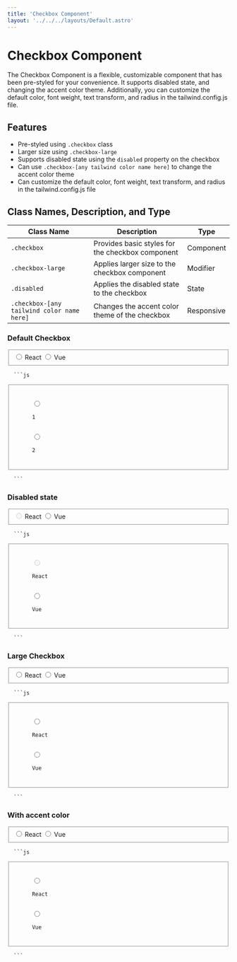 ```yaml
---
title: 'Checkbox Component'
layout: '../../../layouts/Default.astro'
---
```



# Checkbox Component

The Checkbox Component is a flexible, customizable component that has been pre-styled for your convenience. It supports disabled state, and changing the accent color theme. Additionally, you can customize the default color, font weight, text transform, and radius in the tailwind.config.js file.

## Features

- Pre-styled using `.checkbox` class
- Larger size using `.checkbox-large`
- Supports disabled state using the `disabled` property on the checkbox
- Can use `.checkbox-[any tailwind color name here]` to change the accent color theme
- Can customize the default color, font weight, text transform, and radius in the tailwind.config.js file

## Class Names, Description, and Type

| Class Name                                 | Description                                      | Type       |
| ------------------------------------------ | ------------------------------------------------ | ---------- |
| `.checkbox`                                | Provides basic styles for the checkbox component | Component  |
| `.checkbox-large`                          | Applies larger size to the checkbox component    | Modifier   |
| `.disabled`                                | Applies the disabled state to the checkbox       | State      |
| `.checkbox-[any tailwind color name here]` | Changes the accent color theme of the checkbox   | Responsive |

### Default Checkbox

<Preview>
  <fieldset>
    <label for='1' class='radio'>
      <input id='1' name='name' type='radio' />
      <span class='radio-input'></span>
      <span class='text-label'>React</span>
    </label>
    <label for='2' class='radio'>
      <input id='2' name='name' type='radio' />
      <span class='radio-input'></span>
      <span class='text-label'>Vue</span>
    </label>
  </fieldset>
</Preview>
<Code>
  ```js
  <fieldset>
    <label for='1' class='radio'>
      <input id='1' name='name' type='radio' />
      <span class='radio-input'></span>
      <span class='text-label'>1</span>
    </label>
    <label for='2' class='radio'>
      <input id='2' name='name' type='radio' />
      <span class='radio-input'></span>
      <span class='text-label'>2</span>
    </label>
  </fieldset>
  ```
</Code>

### Disabled state

<Preview>
  <fieldset>
    <label for='3' class='radio disabled'>
      <input id='3' name='name' type='radio' disabled />
      <span class='radio-input'></span>
      <span class='text-label'>React</span>
    </label>
    <label for='4' class='radio'>
      <input id='4' name='name' type='radio' />
      <span class='radio-input'></span>
      <span class='text-label'>Vue</span>
    </label>
  </fieldset>
</Preview>
<Code>
  ```js
  <fieldset>
    <label for='3' class='radio disabled'>
      <input id='3' name='name' type='radio' disabled />
      <span class='radio-input'></span>
      <span class='text-label'>React</span>
    </label>
    <label for='4' class='radio'>
      <input id='4' name='name' type='radio' />
      <span class='radio-input'></span>
      <span class='text-label'>Vue</span>
    </label>
  </fieldset>
  ```
</Code>

### Large Checkbox

<Preview>
  <fieldset>
    <label for='5' class='radio radio-large'>
      <input id='5' name='name' type='radio' />
      <span class='radio-input'></span>
      <span class='text-label'>React</span>
    </label>
    <label for='6' class='radio radio-large'>
      <input id='6' name='name' type='radio' />
      <span class='radio-input'></span>
      <span class='text-label'>Vue</span>
    </label>
  </fieldset>
</Preview>
<Code>
  ```js
  <fieldset>
    <label for='5' class='radio radio-large'>
      <input id='5' name='name' type='radio' />
      <span class='radio-input'></span>
      <span class='text-label'>React</span>
    </label>
    <label for='6' class='radio radio-large'>
      <input id='6' name='name' type='radio' />
      <span class='radio-input'></span>
      <span class='text-label'>Vue</span>
    </label>
  </fieldset>
  ```
</Code>

### With accent color

<Preview>
  <fieldset>
    <label for='7' class='radio radio-blue'>
      <input id='7' name='name' type='radio' />
      <span class='radio-input'></span>
      <span class='text-label'>React</span>
    </label>
    <label for='8' class='radio radio-green'>
      <input id='8' name='name' type='radio' />
      <span class='radio-input'></span>
      <span class='text-label'>Vue</span>
    </label>
  </fieldset>
</Preview>
<Code>
  ```js
  <fieldset>
    <label for='7' class='radio radio-blue'>
      <input id='7' name='name' type='radio' />
      <span class='radio-input'></span>
      <span class='text-label'>React</span>
    </label>
    <label for='8' class='radio radio-green'>
      <input id='8' name='name' type='radio' />
      <span class='radio-input'></span>
      <span class='text-label'>Vue</span>
    </label>
  </fieldset>
  ```
</Code>
